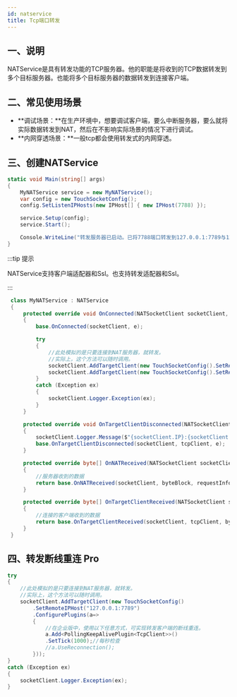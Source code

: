 ```yaml
---
id: natservice
title: Tcp端口转发
---
```


## 一、说明
NATService是具有转发功能的TCP服务器。他的职能是将收到的TCP数据转发到多个目标服务器。也能将多个目标服务器的数据转发到连接客户端。

## 二、常见使用场景

- **调试场景：**在生产环境中，想要调试客户端，要么中断服务器，要么就将实际数据转发到NAT，然后在不影响实际场景的情况下进行调试。
- **内网穿透场景：**一般tcp都会使用转发式的内网穿透。


## 三、创建NATService

```csharp
static void Main(string[] args)
{
    MyNATService service = new MyNATService();
    var config = new TouchSocketConfig();
    config.SetListenIPHosts(new IPHost[] { new IPHost(7788) });

    service.Setup(config);
    service.Start();

    Console.WriteLine("转发服务器已启动。已将7788端口转发到127.0.0.1:7789与127.0.0.1:7790地址");
}
```

:::tip 提示

NATService支持客户端适配器和Ssl。也支持转发适配器和Ssl。

:::  

```csharp
 class MyNATService : NATService
 {
     protected override void OnConnected(NATSocketClient socketClient, RRQMEventArgs e)
     {
         base.OnConnected(socketClient, e);

         try
         {
             //此处模拟的是只要连接到NAT服务器，就转发。
             //实际上，这个方法可以随时调用。
             socketClient.AddTargetClient(new TouchSocketConfig().SetRemoteIPHost("127.0.0.1:7789"));
             socketClient.AddTargetClient(new TouchSocketConfig().SetRemoteIPHost("127.0.0.1:7790"));
         }
         catch (Exception ex)
         {
             socketClient.Logger.Exception(ex);
         }
     }

     protected override void OnTargetClientDisconnected(NATSocketClient socketClient, ITcpClient tcpClient, ClientDisconnectedEventArgs e)
     {
         socketClient.Logger.Message($"{socketClient.IP}:{socketClient.Port}的转发客户端{tcpClient.IP}:{tcpClient.Port}已经断开连接。");
         base.OnTargetClientDisconnected(socketClient, tcpClient, e);
     }

     protected override byte[] OnNATReceived(NATSocketClient socketClient, ByteBlock byteBlock, IRequestInfo requestInfo)
     {
         //服务器收到的数据
         return base.OnNATReceived(socketClient, byteBlock, requestInfo);
     }

     protected override byte[] OnTargetClientReceived(NATSocketClient socketClient, ITcpClient tcpClient, ByteBlock byteBlock, IRequestInfo requestInfo)
     {
         //连接的客户端收到的数据
         return base.OnTargetClientReceived(socketClient, tcpClient, byteBlock, requestInfo);
     }
 }


```

## 四、转发断线重连 <Tag>Pro</Tag>

```csharp
try
{
    //此处模拟的是只要连接到NAT服务器，就转发。
    //实际上，这个方法可以随时调用。
    socketClient.AddTargetClient(new TouchSocketConfig()
        .SetRemoteIPHost("127.0.0.1:7789")
        .ConfigurePlugins(a=> 
        {
            //在企业版中，使用以下任意方式，可实现转发客户端的断线重连。
            a.Add<PollingKeepAlivePlugin<TcpClient>>()
            .SetTick(1000);//每秒检查
            //a.UseReconnection();
        }));
}
catch (Exception ex)
{
    socketClient.Logger.Exception(ex);
}
```
